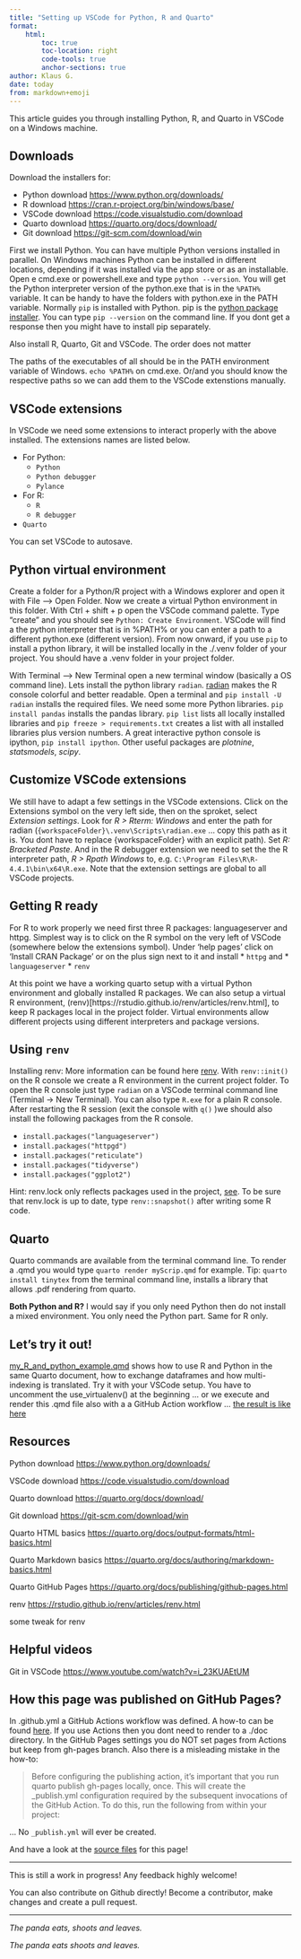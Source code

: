```yaml
---
title: "Setting up VSCode for Python, R and Quarto"
format: 
    html:
        toc: true
        toc-location: right
        code-tools: true
        anchor-sections: true
author: Klaus G.
date: today
from: markdown+emoji
---
```


This article guides you through installing Python, R, and Quarto in VSCode on a Windows machine.

## Downloads

Download the installers for:

*  Python download [https://www.python.org/downloads/](https://www.python.org/downloads/)
*  R download [https://cran.r-project.org/bin/windows/base/](https://cran.r-project.org/bin/windows/base/)
*  VSCode download [https://code.visualstudio.com/download](https://code.visualstudio.com/download)
*  Quarto download [https://quarto.org/docs/download/](https://quarto.org/docs/download/)
*  Git download [https://git-scm.com/download/win](https://git-scm.com/download/win)

First we install Python. You can have multiple Python versions installed in parallel. On Windows machines Python can be installed in different locations, depending if it was installed via the app store or as an installable. Open e cmd.exe or powershell.exe and type `python --version`. You will get the Python interpreter version of the python.exe that is in the `%PATH%` variable. It can be handy to have the folders with python.exe in the PATH variable. Normally `pip` is installed with Python. pip is the [python package installer](https://pip.pypa.io/en/stable/). You can type `pip --version` on the command line. If you dont get a response then you might have to install pip separately.  

Also install R, Quarto, Git and VSCode. The order does not matter

The paths of the executables of all should be in the PATH environment variable of Windows. `echo %PATH%` on cmd.exe. Or/and you should know the respective paths so we can add them to the VSCode extenstions manually.

## VSCode extensions

In VSCode we need some extensions to interact properly with the above installed. The extensions names are listed below.

* For Python:
    + `Python`
    + `Python debugger`
    + `Pylance`
* For R:
    + `R`
    + `R debugger`
* `Quarto`

::: {.callout-tip}
You can set VSCode to autosave.
:::

## Python virtual environment

Create a folder for a Python/R project with a Windows explorer and open it with File --> Open Folder. Now we create a virtual Python environment in this folder. With Ctrl + shift + p open the VSCode command palette. Type "create" and you should see `Python: Create Environment`. VSCode will find a the python interpreter that is in %PATH% or you can enter a path to a different python.exe (different version). From now onward, if you use `pip` to install a python library, it will be installed locally in the ./.venv folder of your project. You should have a .venv folder in your project folder.

With Terminal --> New Terminal open a new terminal window (basically a OS command line). Lets install the python library `radian`. [radian](https://github.com/randy3k/radian) makes the R console colorful and better readable. Open a terminal and `pip install -U radian` installs the required files. We need some more Python libraries. `pip install pandas` installs the pandas library. `pip list` lists all locally installed libraries and `pip freeze > requirements.txt` creates a list with all installed libraries plus version numbers. A great interactive python console is ipython, `pip install ipython`. Other useful packages are *plotnine*, *statsmodels*, *scipy*.

## Customize VSCode extensions

We still have to adapt a few settings in the VSCode extensions. Click on the Extensions symbol on the very left side, then on the sproket, select *Extension settings*. Look for *R > Rterm: Windows* and enter the path for radian (`{workspaceFolder}\.venv\Scripts\radian.exe` ... copy this path as it is. You dont have to replace {workspaceFolder} with an explicit path). Set *R: Bracketed Paste*. And in the R debugger extension we need to set the the R interpreter path, *R > Rpath Windows* to, e.g. `C:\Program Files\R\R-4.4.1\bin\x64\R.exe`. Note that the extension settings are global to all VSCode projects.

## Getting R ready

For R to work properly we need first three R packages: languageserver and httpg. Simplest way is to click on the R symbol on the very left of VSCode (somewhere below the extensions symbol). Under 'help pages' click on 'Install CRAN Package' or on the plus sign next to it and install 
* `httpg` and 
* `languageserver`
* `renv`

At this point we have a working quarto setup with a virtual Python environment and globally installed R packages. We can also setup a virtual R environment, (renv)[https://rstudio.github.io/renv/articles/renv.html], to keep R packages local in the project folder. Virtual environments allow different projects using different interpreters and package versions.

## Using `renv`

Installing renv:
More information can be found here [renv](https://rstudio.github.io/renv/articles/renv.html). With `renv::init()` on the R console we create a R environment in the current project folder. To open the R console just type `radian` on a VSCode terminal command line (Terminal -> New Terminal). You can also type `R.exe` for a plain R console. After restarting the R session (exit the console with `q()` )we should also install the following packages from the R console.

* `install.packages("languageserver")`
* `install.packages("httpgd")`
* `install.packages("reticulate")`
* `install.packages("tidyverse")`
* `install.packages("ggplot2")`

 Hint: renv.lock only reflects packages used in the project, [see](https://rstudio.github.io/renv/articles/faq.html#why-isnt-my-package-being-snapshotted-into-the-lockfile). To be sure that renv.lock is up to date, type `renv::snapshot()` after writing some R code.


## Quarto
Quarto commands are available from the terminal command line. To render a .qmd you would type `quarto render myScrip.qmd` for example.
Tip: `quarto install tinytex` from the terminal command line, installs a library that allows .pdf rendering from quarto.


::: {.callout-important}
**Both Python and R?**
I would say if you only need Python then do not install a mixed environment. You only need the Python part. Same for R only. 
:::

## Let's try it out!
[my_R_and_python_example.qmd](https://github.com/kgmuzungu/VSCode_with_Python_R_Quarto/blob/main/my_R_and_python_example.qmd) shows how to use R and Python in the same Quarto document, how to exchange dataframes and how multi-indexing is translated. Try it with your VSCode setup. You have to uncomment the use_virtualenv() at the beginning  ... or we execute and render this .qmd file also with a a GitHub Action workflow ... [the result is like here](my_R_and_python_example.html)

## Resources

Python download [https://www.python.org/downloads/](https://www.python.org/downloads/)

VSCode download [https://code.visualstudio.com/download](https://code.visualstudio.com/download)

Quarto download [https://quarto.org/docs/download/](https://quarto.org/docs/download/)

Git download [https://git-scm.com/download/win](https://git-scm.com/download/win)

Quarto HTML basics [https://quarto.org/docs/output-formats/html-basics.html](https://quarto.org/docs/output-formats/html-basics.html)

Quarto Markdown basics [https://quarto.org/docs/authoring/markdown-basics.html](https://quarto.org/docs/authoring/markdown-basics.html)

Quarto GitHub Pages [https://quarto.org/docs/publishing/github-pages.html](https://quarto.org/docs/publishing/github-pages.html)

renv [https://rstudio.github.io/renv/articles/renv.html](https://rstudio.github.io/renv/articles/renv.html)

some tweak for renv 


## Helpful videos

Git in VSCode [https://www.youtube.com/watch?v=i_23KUAEtUM](https://www.youtube.com/watch?v=i_23KUAEtUM)

## How this page was published on GitHub Pages?

In .github\workflows\publish.yml a GitHub Actions workflow was defined. A how-to can be found [here](https://quarto.org/docs/publishing/github-pages.html#publish-action). If you use Actions then you dont need to render to a ./doc directory. In the GitHub Pages settings you do NOT set pages from Actions but keep from gh-pages branch. Also there is a misleading mistake in the how-to:

> Before configuring the publishing action, it’s important that you run quarto publish gh-pages locally, once. This will create the _publish.yml configuration required by the subsequent invocations of the GitHub Action. To do this, run the following from within your project: 

... No `_publish.yml` will ever be created.

And have a look at the [source files](https://github.com/kgmuzungu/VSCode_with_Python_R_Quarto) for this page!

---

::: {.callout-note}
This is still a work in progress! Any feedback highly welcome! 
:::

::: {.callout-caution}
You can also contribute on Github directly! Become a contributor, make changes and create a pull request.
:::


---

*The panda eats, shoots and leaves.*

*The panda eats shoots and leaves.*
